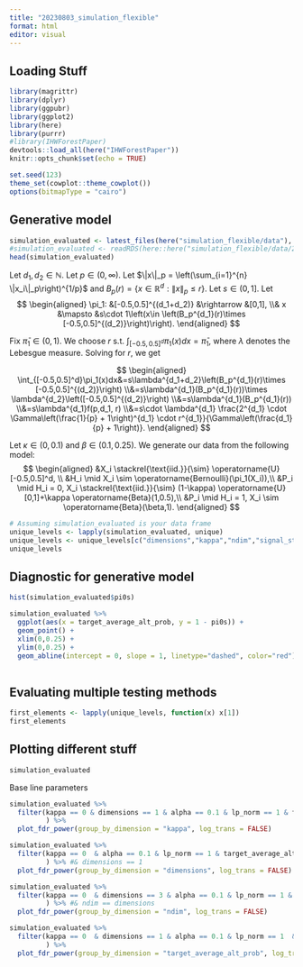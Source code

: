 ```yaml
---
title: "20230803_simulation_flexible"
format: html
editor: visual
---
```


## Loading Stuff

```r
library(magrittr)
library(dplyr)
library(ggpubr)
library(ggplot2)
library(here)
library(purrr)
#library(IHWForestPaper)
devtools::load_all(here("IHWForestPaper"))
knitr::opts_chunk$set(echo = TRUE)

set.seed(123)
theme_set(cowplot::theme_cowplot())
options(bitmapType = "cairo")
```

## Generative model

```r
simulation_evaluated <- latest_files(here("simulation_flexible/data"), "discrete_prop_alt_eval")
#simulation_evaluated <- readRDS(here::here("simulation_flexible/data/2023-08-09_1_discrete_prop_alt_eval.Rds"))
head(simulation_evaluated)
```

Let $d_1,d_2 \in \mathbb{N}$. Let $p\in (0,\infty)$. Let $\|x\|_p = \left(\sum_{i=1}^{n} \|x_i\|_p\right)^{1/p}$ and $B_p(r) = \{x \in \mathbb{R}^d : \|x\|_p \leq r\}$. Let $s\in (0,1]$. Let $$
\begin{aligned}
   \pi_1: &[-0.5,0.5]^{(d_1+d_2)} &\rightarrow &[0,1], 
   \\& x &\mapsto &s\cdot 1\left(x\in \left(B_p^{d_1}(r)\times [-0.5,0.5]^{(d_2)}\right)\right).
\end{aligned}
$$

Fix $\bar{\pi}_1 \in (0,1)$. We choose $r$ s.t. $\int_{[-0.5,0.5]^d}\pi_1(x)dx=\bar{\pi}_1$, where $\lambda$ denotes the Lebesgue measure. Solving for $r$, we get

$$
\begin{aligned}
   \int_{[-0.5,0.5]^d}\pi_1(x)dx&=s\lambda^{d_1+d_2}\left(B_p^{d_1}(r)\times [-0.5,0.5]^{(d_2)}\right)
   \\&=s\lambda^{d_1}(B_p^{d_1}(r))\times \lambda^{d_2}\left([-0.5,0.5]^{(d_2)}\right)
   \\&=s\lambda^{d_1}(B_p^{d_1}(r))
   \\&=s\lambda^{d_1}f(p,d_1, r)
   \\&=s\cdot \lambda^{d_1} \frac{2^{d_1} \cdot \Gamma\left(\frac{1}{p} + 1\right)^{d_1} \cdot r^{d_1}}{\Gamma\left(\frac{d_1}{p} + 1\right)}.
\end{aligned}
$$

Let $\kappa\in (0,0.1)$ and $\beta \in (0.1,0.25)$. We generate our data from the following model: $$
\begin{aligned}
   &X_i \stackrel{\text{iid.}}{\sim} \operatorname{U}[-0.5,0.5]^d, \\
   &H_i \mid X_i \sim  \operatorname{Bernoulli}(\pi_1(X_i)),\\
   &P_i \mid H_i = 0, X_i \stackrel{\text{iid.}}{\sim} (1-\kappa) \operatorname{U}[0,1]+\kappa \operatorname{Beta}(1,0.5),\\
   &P_i \mid H_i = 1, X_i  \sim \operatorname{Beta}(\beta,1).
\end{aligned}
$$

```r
# Assuming simulation_evaluated is your data frame
unique_levels <- lapply(simulation_evaluated, unique)
unique_levels <- unique_levels[c("dimensions","kappa","ndim","signal_strength","lp_norm","target_average_alt_prob","prop_alt_function_name")]
unique_levels
```

## Diagnostic for generative model

```r
hist(simulation_evaluated$pi0s)
```

```r
simulation_evaluated %>%
  ggplot(aes(x = target_average_alt_prob, y = 1 - pi0s)) +
  geom_point() +
  xlim(0,0.25) +
  ylim(0,0.25) +
  geom_abline(intercept = 0, slope = 1, linetype="dashed", color="red") 
  
```

## Evaluating multiple testing methods

```r
first_elements <- lapply(unique_levels, function(x) x[1])
first_elements
```

## Plotting different stuff

```r
simulation_evaluated
```

Base line parameters
```r
simulation_evaluated %>%
  filter(kappa == 0 & dimensions == 1 & alpha == 0.1 & lp_norm == 1 & target_average_alt_prob == 0.2 & ndim == 1 & beta_shape1 == 0.25 & signal_strength == 0.8 
         ) %>%
  plot_fdr_power(group_by_dimension = "kappa", log_trans = FALSE)
```

```r
simulation_evaluated %>%
  filter(kappa == 0  & alpha == 0.1 & lp_norm == 1 & target_average_alt_prob == 0.1 & ndim == 1 & beta_shape1 == 0.25 & signal_strength == 0.8 #&
         ) %>% #& dimensions == 1
  plot_fdr_power(group_by_dimension = "dimensions", log_trans = FALSE)
```
```r
simulation_evaluated %>%
  filter(kappa == 0  & dimensions == 3 & alpha == 0.1 & lp_norm == 1 & target_average_alt_prob == 0.1  & beta_shape1 == 0.25 & signal_strength == 0.8 #&
         ) %>% #& ndim == dimensions
  plot_fdr_power(group_by_dimension = "ndim", log_trans = FALSE)
```
```r
simulation_evaluated %>%
  filter(kappa == 0  & dimensions == 1 & alpha == 0.1 & lp_norm == 1  & ndim == 1& beta_shape1 == 0.25 & signal_strength == 0.8 #&
         ) %>% 
  plot_fdr_power(group_by_dimension = "target_average_alt_prob", log_trans = FALSE)
```

